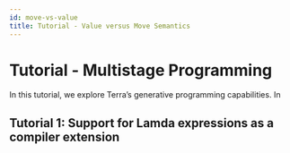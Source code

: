 ```yaml
---
id: move-vs-value
title: Tutorial - Value versus Move Semantics
---
```




# Tutorial - Multistage Programming
In this tutorial, we explore Terra’s generative programming capabilities. In


## Tutorial 1: Support for Lamda expressions as a compiler extension


```terra file=./tutorials/tutorial-resource-management/tutorial-lambda.t start=lambda_new_start end=lambda_new_end
```